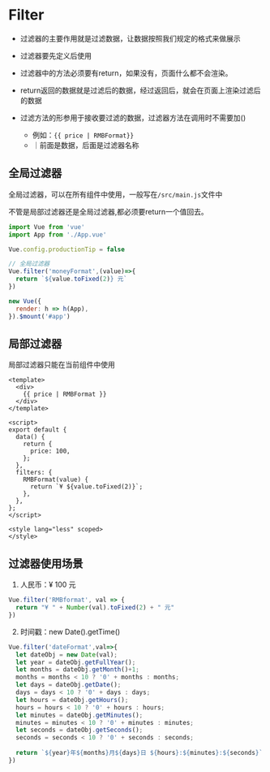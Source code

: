 # Filter

- 过滤器的主要作用就是过滤数据，让数据按照我们规定的格式来做展示

- 过滤器要先定义后使用
- 过滤器中的方法必须要有return，如果没有，页面什么都不会渲染。
- return返回的数据就是过滤后的数据，经过返回后，就会在页面上渲染过滤后的数据
- 过滤方法的形参用于接收要过滤的数据，过滤器方法在调用时不需要加()
  - 例如：`{{ price | RMBFormat}}`
  - ｜前面是数据，后面是过滤器名称



## 全局过滤器

全局过滤器，可以在所有组件中使用，一般写在`/src/main.js`文件中

不管是局部过滤器还是全局过滤器,都必须要return一个值回去。

```js
import Vue from 'vue'
import App from './App.vue'

Vue.config.productionTip = false

// 全局过滤器
Vue.filter('moneyFormat',(value)=>{
  return `${value.toFixed(2)} 元`
})

new Vue({
  render: h => h(App),
}).$mount('#app')
```



## 局部过滤器

局部过滤器只能在当前组件中使用

```vue
<template>
  <div>
    {{ price | RMBFormat }}
  </div>
</template>

<script>
export default {
  data() {
    return {
      price: 100,
    };
  },
  filters: {
    RMBFormat(value) {
      return `¥ ${value.toFixed(2)}`;
    },
  },
};
</script>

<style lang="less" scoped>
</style>
```



## 过滤器使用场景

1. 人民币：¥ 100 元

```jsx
Vue.filter('RMBformat', val => {
  return "¥ " + Number(val).toFixed(2) + " 元"
})
```

2. 时间戳：new Date().getTime()

```jsx
Vue.filter('dateFormat',val=>{
  let dateObj = new Date(val);
  let year = dateObj.getFullYear();
  let months = dateObj.getMonth()+1;
  months = months < 10 ? '0' + months : months;
  let days = dateObj.getDate();
  days = days < 10 ? '0' + days : days;
  let hours = dateObj.getHours();
  hours = hours < 10 ? '0' + hours : hours;
  let minutes = dateObj.getMinutes();
  minutes = minutes < 10 ? '0' + minutes : minutes;
  let seconds = dateObj.getSeconds();
  seconds = seconds < 10 ? '0' + seconds : seconds;
  
  return `${year}年${months}月${days}日 ${hours}:${minutes}:${seconds}`
})
```

